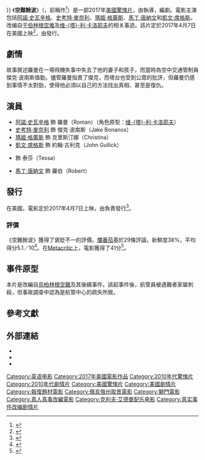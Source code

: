 {{noteTA
|G1=Show
|G2=Movie
|1=zh-hans:于伯林根; zh-hant:烏伯林根;
}}
{{Infobox film
| name           = 空難餘波
| original_name  = {{lang|en|''Aftermath''}}
| image          = Aftermath (2017) Poster.jpg
| caption        = 電影海報
| director       = {{le|艾略特·萊斯特|Elliott Lester}}
| producers      = {{Plainlist|
* [[戴倫·艾洛諾夫斯基|戴倫·艾洛諾夫斯基]] 
* 彼得·迪爾伯特
* 藍道·艾密特
* 史考特·富蘭克林
* 喬治·福爾拉
* 艾瑞克·沃森
* [[阿諾·史瓦辛格|阿諾·史瓦辛格]]
}}
| writer         = {{le|哈維爾·古隆|Javier Gullón}}
| starring       = {{Plainlist|
* 阿諾·史瓦辛格
* [[史考特·麥奈利|史考特·麥奈利]]
* [[瑪姬·格蕾斯|瑪姬·格蕾斯]]
* [[凱文·席格斯|凱文·席格斯]]
* [[馬丁·唐納文|馬丁·唐納文]]
}}
| music          = 馬克·陶德
| cinematography = 彼得·維梅爾
| editing        = {{le|尼可拉斯·威曼-哈里斯|Nicholas Wayman-Harris}}
| studio         = {{Plainlist|
* {{le|Emmett/Furla/Oasis Films|Emmett/Furla/Oasis Films}}
* Pacific View Management 
* {{le|Protozoa Pictures|Protozoa Pictures}}
* thefyzz
* {{le|Mandate Pictures|Mandate Pictures|Grindstone Entertainment Group}}
}}
| distributor    = {{le|獅門首映|Lionsgate Premiere}}
| released       = {{Film date|2017|4|7|美國|2017|12|1|中国大陆}}
| runtime        = 92分鐘
| country        = 美国
| language       = 英語
| budget         = 1050萬美元<ref name=Nov2015Dispatch>{{cite news|last1=Feran|first1=Tim|title=Arnold Schwarzenegger's new movie shoots here on Dec. 6|url=http://www.dispatch.com/content/stories/business/2015/11/07/arnolds-new-movie-shoots-here-on-dec--6.html|accessdate=2015-11-11|work=dispatch.com|date=2015-11-07|deadurl=no|archiveurl=https://web.archive.org/web/20151110010649/http://www.dispatch.com/content/stories/business/2015/11/07/arnolds-new-movie-shoots-here-on-dec--6.html|archivedate=2015-11-10|df=}}</ref>
| gross          = 67萬美元
| cn_name        = 空难余波 
| hk_name        = 
| tw_name        = 空難餘波<ref>{{@movies|id=faen44581576|title=空難餘波 Aftermath}}<!-- 2017-02-28 accessdate --></ref>
}}
《'''空難餘波'''》（{{lang-en|''Aftermath''}}，前稱作{{lang|en|''478''}}<ref>{{cite news|title=AFM: Darren Aronofsky, Arnold Schwarzenegger's '478' Sells Around the World (Exclusive)|url=http://www.hollywoodreporter.com/news/afm-2015-darren-aronofsky-arnold-838272|accessdate=2016-10-28|publisher=[[Hollywood_Reporter|Hollywood Reporter]]|date=2016-11-02|deadurl=no|archiveurl=https://web.archive.org/web/20161129105944/http://www.hollywoodreporter.com/news/afm-2015-darren-aronofsky-arnold-838272|archivedate=2016-11-29|df=}}</ref>）是一部2017年[[美國|美國]][[驚悚片|驚悚片]]，由{{le|艾略特·萊斯特|Elliott Lester}}執導，{{le|哈維爾·古隆|Javier Gullón}}編劇。電影主演包括[[阿諾·史瓦辛格|阿諾·史瓦辛格]]、[[史考特·麥奈利|史考特·麥奈利]]、[[瑪姬·格蕾斯|瑪姬·格蕾斯]]、[[馬丁·唐納文|馬丁·唐納文]]和[[凱文·席格斯|凱文·席格斯]]。改编自[[于伯林根空难|于伯林根空难]]及[[维塔利·卡洛耶夫|维-{塔}-利·卡洛耶夫]]的相关事迹。該片定於2017年4月7日在美國上映<ref>{{cite news|title=1st Trailer For 'Aftermath' Starring Arnold Schwarzenegger|url=http://www.vanndigital.com/1st-trailer-aftermath-starring-arnold-schwarzenegger/|work=VannDigital|accessdate=2017-02-09|deadurl=no|archiveurl=https://web.archive.org/web/20170211081641/http://www.vanndigital.com/1st-trailer-aftermath-starring-arnold-schwarzenegger/|archivedate=2017-02-11|df=}}</ref>，由{{le|獅門首映|Lionsgate Premiere}}發行。

== 劇情 ==
故事敘述羅曼在一場飛機失事中失去了他的妻子和孩子，而當時為空中交通管制員傑克·波南斯值勤。儘管羅曼指責了傑克，而塔台也受到公眾的批評，但羅曼仍感到事情不太對勁，使得他必須以自己的方法找出真相、甚至是復仇。

== 演員 ==
* [[阿諾·史瓦辛格|阿諾·史瓦辛格]] 飾 羅曼（Roman）（角色原型：[[維塔利·卡洛耶夫|维-{塔}-利·卡洛耶夫]]）
* [[史考特·麥奈利|史考特·麥奈利]] 飾 傑克·波南斯（Jake Bonanos）
* [[瑪姬·格蕾斯|瑪姬·格蕾斯]] 飾 克里斯汀娜（Christina）
* [[凱文·席格斯|凱文·席格斯]] 飾 約翰·古利克（John Gullick）
* {{le|漢娜·薇兒|Hannah Ware}} 飾 泰莎（Tessa）
* [[馬丁·唐納文|馬丁·唐納文]] 飾 羅伯（Robert）

== 發行 ==
在美國，電影定於2017年4月7日上映，由{{le|獅門首映|Lionsgate Premiere}}負責發行<ref>{{cite web|url=http://ew.com/movies/2017/02/07/aftermatch-trailer-arnold-schwarzenegger/|title=Arnold Schwarzenegger seeks retribution in Aftermath trailer|website=[[Entertainment_Weekly|Entertainment Weekly]]|first=Nick|last=Romano|date=2017-02-07|accessdate=2017-02-07|deadurl=no|archiveurl=https://web.archive.org/web/20170207222218/http://ew.com/movies/2017/02/07/aftermatch-trailer-arnold-schwarzenegger/|archivedate=2017-02-07|df=}}</ref>。

===評價===
《空難餘波》獲得了褒貶不一的評價。[[爛番茄|爛番茄]]基於29條評論，新鮮度38%，平均得分5.1／10<ref>{{cite web |url=https://www.rottentomatoes.com/m/aftermath_2017 |title=Aftermath (2017) |website=[[Rotten_Tomatoes|Rotten Tomatoes]] |publisher=Fandango |accessdate=2017-04-07 |deadurl=no |archiveurl=https://web.archive.org/web/20170406173355/https://www.rottentomatoes.com/m/aftermath_2017/ |archivedate=2017-04-06 |df= }}</ref>。在[[Metacritic|Metacritic]]上，電影獲得了41分<ref>{{cite web |url=http://www.metacritic.com/movie/aftermath-2017 |title=Aftermath reviews |publisher=[[Metacritic|Metacritic]] |accessdate=2017-04-07 |deadurl=no |archiveurl=https://web.archive.org/web/20170408021628/http://www.metacritic.com/movie/aftermath-2017 |archivedate=2017-04-08 |df= }}</ref>。

==事件原型==
本片是改編自[[烏柏林根空難|烏柏林根空難]]及其後續事件。該起事件後，航管員被遇難者家屬刺殺，但事故調查中認為是航管中心的疏失所致。

== 參考文獻 ==
{{Reflist|30em}}

== 外部連結 ==
* {{IMDb title|4581576}}
* {{Mtime|id=225948}}
* {{豆瓣|id=26430516}}

{{阿諾·史瓦辛格}}
{{DEFAULTSORT:Aftermath}}
[[Category:英语电影|Category:英语电影]]
[[Category:2017年美國電影作品|Category:2017年美國電影作品]]
[[Category:2010年代驚悚片|Category:2010年代驚悚片]]
[[Category:2010年代劇情片|Category:2010年代劇情片]]
[[Category:美國驚悚片|Category:美國驚悚片]]
[[Category:美國劇情片|Category:美國劇情片]]
[[Category:報復題材電影|Category:報復題材電影]]
[[Category:俄亥俄州取景電影|Category:俄亥俄州取景電影]]
[[Category:獅門電影|Category:獅門電影]]
[[Category:真人真事改編電影|Category:真人真事改編電影]]
[[Category:克利夫·艾德曼配乐电影|Category:克利夫·艾德曼配乐电影]]
[[Category:真实事件改编剧情片|Category:真实事件改编剧情片]]